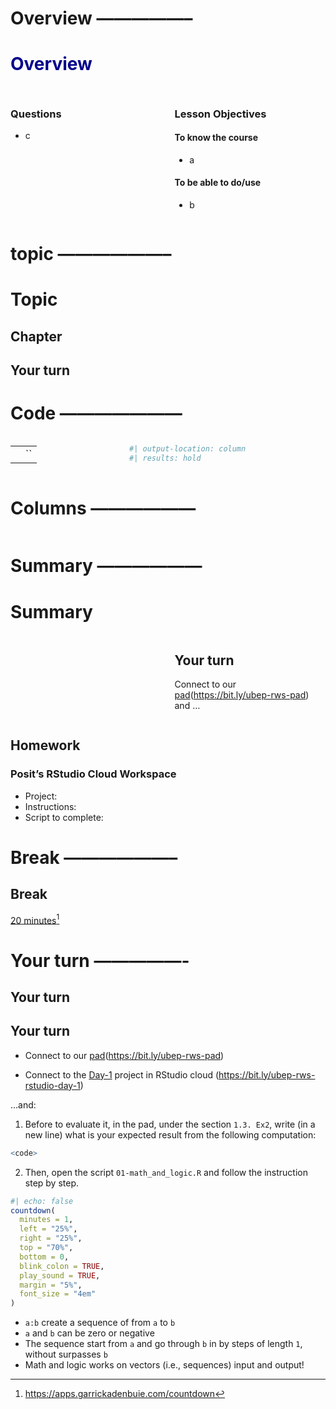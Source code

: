 


# Overview -----------------

# Overview {style="color:darkblue;"}

## 

::: columns
::: {.column width="50%"}
### Questions

-   c
:::

::: {.column width="50%"}
### Lesson Objectives

#### To know the course

-   a

#### To be able to do/use

-   b
:::
:::



# topic --------------------

# Topic

## Chapter

::: callout-tip
:::

::: callout-caution
## Your turn
:::




# Code ---------------------

::: columns
::: {.column width="35%"}
|          |       |
|----------|-------|
|  | `` |
:::

::: {.column width="65%"}
```r
#| output-location: column
#| results: hold

```
:::
:::


# Columns ------------------
::: columns
::: {.column width="50%"}
:::

::: {.column width="50%"}
:::
:::





# Summary ------------------

# Summary

::: columns
::: {.column width="50%"}
::: callout-important
:::
:::

::: {.column width="50%"}
::: callout-caution
## Your turn

Connect to our [pad](https://bit.ly/ubep-rws-pad)([https://bit.ly/ubep-rws-pad](https://bit.ly/ubep-rws-pad)) and ...
:::
:::
:::

## Homework

### Posit's RStudio Cloud Workspace

-   Project:
-   Instructions:
-   Script to complete:



# Break --------------------


## Break

[20 minutes](https://apps.garrickadenbuie.com/countdown/?_inputs_&time=%2220%3A00%22&update_every=%221%22&warn_time=%2204%3A00%22)[^1]

[^1]: <https://apps.garrickadenbuie.com/countdown>




# Your turn ----------------

## Your turn

::: callout-caution
## Your turn

- Connect to our [pad](https://bit.ly/ubep-rws-pad)([https://bit.ly/ubep-rws-pad](https://bit.ly/ubep-rws-pad))

- Connect to the [Day-1](https://bit.ly/ubep-rws-rstudio-day-1) project in RStudio cloud ([https://bit.ly/ubep-rws-rstudio-day-1](https://bit.ly/ubep-rws-rstudio-day-1))

...and:
:::

1.  Before to evaluate it, in the pad, under the section `1.3. Ex2`, write (in a new line) what is your expected result from the following computation:

``` r
<code>
```

2.  Then, open the script `01-math_and_logic.R` and follow the instruction step by step.



::: {.fragment .fade-out fragment-index="1"}
```r
#| echo: false
countdown(
  minutes = 1,
  left = "25%",
  right = "25%",
  top = "70%",
  bottom = 0,
  blink_colon = TRUE,
  play_sound = TRUE,
  margin = "5%",
  font_size = "4em"
)
```
:::

::: {.fragment .fade-in fragment-index="1"}
::: callout-important
-   `a:b` create a sequence of from `a` to `b`
-   `a` and `b` can be zero or negative
-   The sequence start from `a` and go through `b` in by steps of length `1`, without surpasses `b`
-   Math and logic works on vectors (i.e., sequences) input and output!
:::
:::
